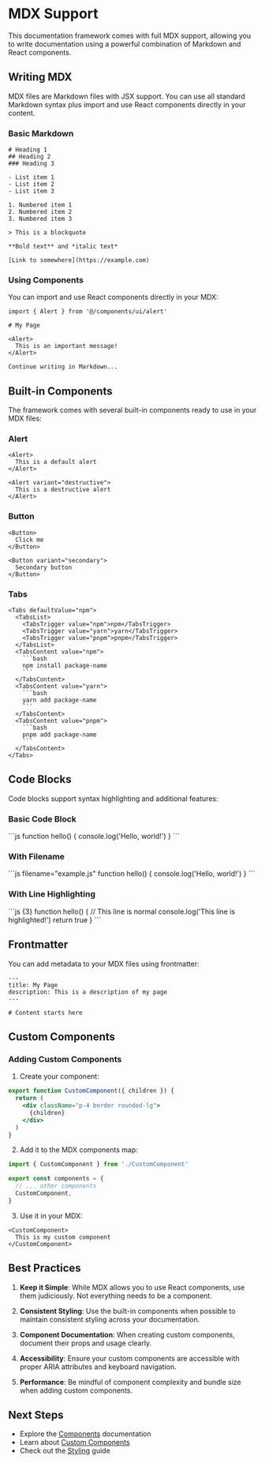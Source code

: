 # MDX Support

This documentation framework comes with full MDX support, allowing you to write documentation using a powerful combination of Markdown and React components.

## Writing MDX

MDX files are Markdown files with JSX support. You can use all standard Markdown syntax plus import and use React components directly in your content.

### Basic Markdown

```mdx
# Heading 1
## Heading 2
### Heading 3

- List item 1
- List item 2
- List item 3

1. Numbered item 1
2. Numbered item 2
3. Numbered item 3

> This is a blockquote

**Bold text** and *italic text*

[Link to somewhere](https://example.com)
```

### Using Components

You can import and use React components directly in your MDX:

```mdx
import { Alert } from '@/components/ui/alert'

# My Page

<Alert>
  This is an important message!
</Alert>

Continue writing in Markdown...
```

## Built-in Components

The framework comes with several built-in components ready to use in your MDX files:

### Alert

```mdx
<Alert>
  This is a default alert
</Alert>

<Alert variant="destructive">
  This is a destructive alert
</Alert>
```

### Button

```mdx
<Button>
  Click me
</Button>

<Button variant="secondary">
  Secondary button
</Button>
```

### Tabs

```mdx
<Tabs defaultValue="npm">
  <TabsList>
    <TabsTrigger value="npm">npm</TabsTrigger>
    <TabsTrigger value="yarn">yarn</TabsTrigger>
    <TabsTrigger value="pnpm">pnpm</TabsTrigger>
  </TabsList>
  <TabsContent value="npm">
    ```bash
    npm install package-name
    ```
  </TabsContent>
  <TabsContent value="yarn">
    ```bash
    yarn add package-name
    ```
  </TabsContent>
  <TabsContent value="pnpm">
    ```bash
    pnpm add package-name
    ```
  </TabsContent>
</Tabs>
```

## Code Blocks

Code blocks support syntax highlighting and additional features:

### Basic Code Block

\```js
function hello() {
  console.log('Hello, world!')
}
\```

### With Filename

\```js filename="example.js"
function hello() {
  console.log('Hello, world!')
}
\```

### With Line Highlighting

\```js {3}
function hello() {
  // This line is normal
  console.log('This line is highlighted!')
  return true
}
\```

## Frontmatter

You can add metadata to your MDX files using frontmatter:

```mdx
---
title: My Page
description: This is a description of my page
---

# Content starts here
```

## Custom Components

### Adding Custom Components

1. Create your component:

```jsx filename="components/CustomComponent.jsx"
export function CustomComponent({ children }) {
  return (
    <div className="p-4 border rounded-lg">
      {children}
    </div>
  )
}
```

2. Add it to the MDX components map:

```js filename="components/mdx-components.js"
import { CustomComponent } from './CustomComponent'

export const components = {
  // ... other components
  CustomComponent,
}
```

3. Use it in your MDX:

```mdx
<CustomComponent>
  This is my custom component
</CustomComponent>
```

## Best Practices

1. **Keep it Simple**: While MDX allows you to use React components, use them judiciously. Not everything needs to be a component.

2. **Consistent Styling**: Use the built-in components when possible to maintain consistent styling across your documentation.

3. **Component Documentation**: When creating custom components, document their props and usage clearly.

4. **Accessibility**: Ensure your custom components are accessible with proper ARIA attributes and keyboard navigation.

5. **Performance**: Be mindful of component complexity and bundle size when adding custom components.

## Next Steps

- Explore the [Components](/components/alert) documentation
- Learn about [Custom Components](/guides/custom-components)
- Check out the [Styling](/guides/styling) guide 